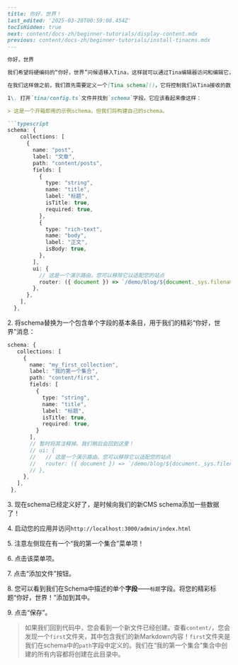 ```markdown
---
title: 你好，世界！
last_edited: '2025-03-28T00:59:08.454Z'
tocIsHidden: true
next: content/docs-zh/beginner-tutorials/display-content.mdx
previous: content/docs-zh/beginner-tutorials/install-tinacms.mdx
---

你好，世界

我们希望将硬编码的“你好，世界”问候语移入Tina，这样就可以通过Tina编辑器访问和编辑它，**而无需修改代码**。

在我们这样做之前，我们首先需要定义一个[Tina schema]()，它将控制我们从Tina接收的数据的“结构”。

1\. 打开`tina/config.ts`文件并找到`schema`字段。它应该看起来像这样：

> 这是一个开箱即用的示例schema，但我们将构建自己的schema。

```typescript
schema: {
    collections: [
      {
        name: "post",
        label: "文章",
        path: "content/posts",
        fields: [
          {
            type: "string",
            name: "title",
            label: "标题",
            isTitle: true,
            required: true,
          },
          {
            type: "rich-text",
            name: "body",
            label: "正文",
            isBody: true,
          },
        ],
        ui: {
          // 这是一个演示路由。您可以移除它以适配您的站点
          router: ({ document }) => `/demo/blog/${document._sys.filename}`,
        },
      },
    ],
  },
```

2\. 将schema替换为一个包含单个字段的基本条目，用于我们的精彩“你好，世界”消息：

```typescript
schema: {
   collections: [
     {
       name: "my_first_collection",
       label: "我的第一个集合",
       path: "content/first",
       fields: [
         {
           type: "string",
           name: "title",
           label: "标题",
           isTitle: true,
           required: true,
         }
       ],
       // 暂时将其注释掉。我们稍后会回到这里！
       // ui: {
       //   // 这是一个演示路由。您可以移除它以适配您的站点
       //   router: ({ document }) => `/demo/blog/${document._sys.filename}`,
       // },
     },
   ],
 },
```

3\. 现在schema已经定义好了，是时候向我们的新CMS schema添加一些数据了！

4\. 启动您的应用并访问`http://localhost:3000/admin/index.html`

5\. 注意左侧现在有一个“我的第一个集合”菜单项！

6\. 点击该菜单项。

7\. 点击“添加文件”按钮。

8\. 您可以看到我们在Schema中描述的单个**字段**——`标题`字段。将您的精彩标题“你好，世界！”添加到其中。

9\. 点击“保存”。

> 如果我们回到代码中，您会看到一个新文件已经创建。查看`content/`，您会发现一个`first`文件夹，其中包含我们的新Markdown内容！`first`文件夹是我们在schema中的`path`字段中定义的。我们在“我的第一个集合”集合中创建的所有内容都将创建在此目录中。
```